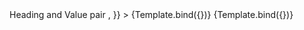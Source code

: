 

<Meta title="Container/Labelled Value" component={LabelledValue} />


<Title>Labelled Value</Title>
<Subtitle>Heading and Value pair</Subtitle>

<Canvas withToolbar>
    <Story
        name="Labelled Value"
        args={{
            children: "Test",
            label: "Title",
            icon: <ReactSvg />,
        }}
    >
        {Template.bind({})}
    </Story>
    <Story
        name="Labelled Value - Static img"
        args={{
            children: "Test",
            label: "Title",
            icon: "https://app.fluidity.money/images/logoMetallic.png",
        }}
    >
        {Template.bind({})}
    </Story>
</Canvas>
